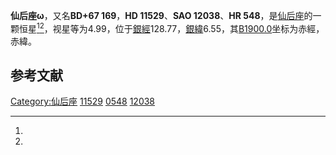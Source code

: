 {{Starbox begin
| name = 仙后座ω
}}
{{Starbox observe
| epoch = [[J2000.0|J2000.0]]
| constell = [[仙后座|仙后座]]<ref name=SIMBAD>{{cite web
 | url=http://simbad.u-strasbg.fr/simbad/sim-id?Ident=HR+548
 | title=Pulsating variable Star
 | publisher=Centre de Données astronomiques de Strasbourg
 | work=SIMBAD
 | accessdate=2012-07-13
 | archive-date=2019-08-02
 | archive-url=https://web.archive.org/web/20190802171154/http://simbad.u-strasbg.fr/simbad/sim-id?Ident=HR+548
 | dead-url=no
 }}</ref><ref name=DATA>{{cite web
 | url=http://vizier.u-strasbg.fr/viz-bin/VizieR-5?-out.add=.&-source=5050&-corr=PK=HR&-out.max=9999&HR=548
 | title=VizieR Detailed Page
 | accessdate=2012-07-13
 | archive-date=2016-03-05
 | archive-url=https://web.archive.org/web/20160305220323/http://vizier.u-strasbg.fr/viz-bin/VizieR-5?-out.add=.&-source=5050&-corr=PK=HR&-out.max=9999&HR=548
 | dead-url=no
 }}</ref>
| 星官 = 
| ra = {{RA|1|56|0}}<ref name=SIMBAD /><ref name=DATA />
| dec = {{DEC|+68|41|7}}<ref name=SIMBAD /><ref name=DATA />
| appmag_v = 4.99<ref name=SIMBAD /><ref name=DATA />
}}
{{Starbox character
| class = B8III<ref name=SIMBAD /><ref name=DATA />
| b-v = -0.1<ref name=SIMBAD /><ref name=DATA />
| u-b = -0.4<ref name=SIMBAD /><ref name=DATA />
| r-i = <ref name=SIMBAD /><ref name=DATA />
| variable = 
}}
{{Starbox astrometry
| radial_v = -0.4
| prop_mo_ra = -24
| parallax = 
| p_error = 
}}
{{Starbox catalog
| names =BD+67 169，[[SAO星表|SAO]] 12038，[[HD星表|HD]] 11529，[[HR星表|HR]] 548}}
{{Starbox reference |Simbad=HR+548}}
{{Starbox end}}

'''仙后座ω'''，又名'''BD+67 169'''，'''HD 11529'''、'''SAO 12038'''、'''HR 548'''，是[[仙后座|仙后座]]的一颗恒星<ref name=SIMBAD /><ref name=DATA />，视星等为4.99，位于[[銀道座標系|銀經]]128.77，[[銀道座標系|銀緯]]6.55，其[[B1900.0|B1900.0]]坐标为赤經{{RA|1|48|13.5}}，赤緯{{DEC|+68|6.55|39}}。

== 参考文献 ==
{{reflist}}

{{star-stub}}

{{仙后座恒星}}
[[Category:仙后座|Category:仙后座]]
[[Category:HD和HDE天體|11529]]
[[Category:HR天體|0548]]
[[Category:SAO天體|12038]]